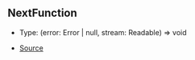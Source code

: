 ## NextFunction

- Type: (error: Error \| null, stream: Readable) => void

- [Source](https://github.com/Androz2091/discord-player/blob/fe42dd7/packages/discord-player/src/extractors/BaseExtractor.ts#L134)